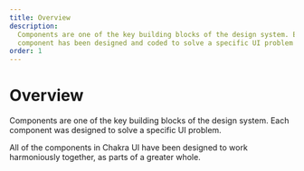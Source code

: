 ```yaml
---
title: Overview
description:
  Components are one of the key building blocks of the design system. Each
  component has been designed and coded to solve a specific UI problem
order: 1
---
```



# Overview

Components are one of the key building blocks of the design system. Each
component was designed to solve a specific UI problem.

All of the components in Chakra UI have been designed to work harmoniously
together, as parts of a greater whole.

<ComponentList />